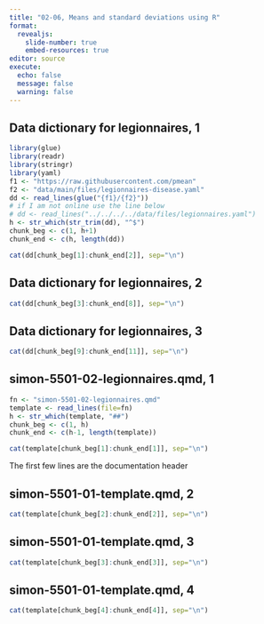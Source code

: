 ```yaml
---
title: "02-06, Means and standard deviations using R"
format: 
  revealjs:
    slide-number: true
    embed-resources: true
editor: source
execute:
  echo: false
  message: false
  warning: false
---
```


## Data dictionary for legionnaires, 1

```r
library(glue)
library(readr)
library(stringr)
library(yaml)
f1 <- "https://raw.githubusercontent.com/pmean"
f2 <- "data/main/files/legionnaires-disease.yaml"
dd <- read_lines(glue("{f1}/{f2}"))
# if I am not online use the line below
# dd <- read_lines("../../../../data/files/legionnaires.yaml")
h <- str_which(str_trim(dd), "^$")
chunk_beg <- c(1, h+1)
chunk_end <- c(h, length(dd))
```

```r
cat(dd[chunk_beg[1]:chunk_end[2]], sep="\n")
```

## Data dictionary for legionnaires, 2

```r
cat(dd[chunk_beg[3]:chunk_end[8]], sep="\n")
```

## Data dictionary for legionnaires, 3

```r
cat(dd[chunk_beg[9]:chunk_end[11]], sep="\n")
```

## simon-5501-02-legionnaires.qmd, 1

```r
fn <- "simon-5501-02-legionnaires.qmd"
template <- read_lines(file=fn)
h <- str_which(template, "##")
chunk_beg <- c(1, h)
chunk_end <- c(h-1, length(template))
```

```r
cat(template[chunk_beg[1]:chunk_end[1]], sep="\n")
```

:::notes
The first few lines are the documentation header
:::

## simon-5501-01-template.qmd, 2

```r
cat(template[chunk_beg[2]:chunk_end[2]], sep="\n")
```

## simon-5501-01-template.qmd, 3

```r
cat(template[chunk_beg[3]:chunk_end[3]], sep="\n")
```

## simon-5501-01-template.qmd, 4

```r
cat(template[chunk_beg[4]:chunk_end[4]], sep="\n")
```
